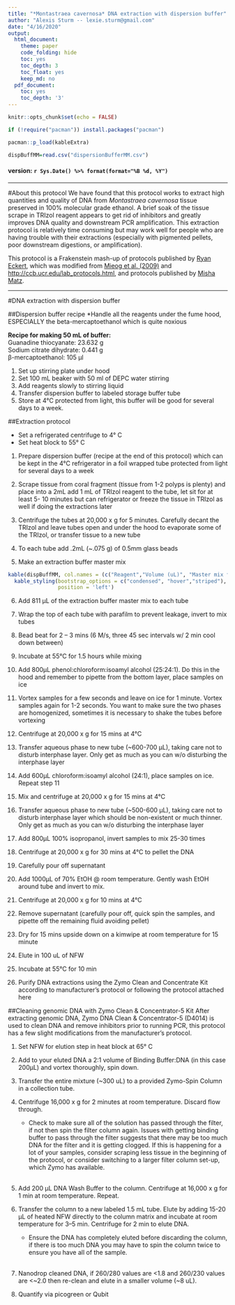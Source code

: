 ```yaml
---
title: "*Montastraea cavernosa* DNA extraction with dispersion buffer"
author: "Alexis Sturm -- lexie.sturm@gmail.com"
date: "4/16/2020"
output:
  html_document:
    theme: paper
    code_folding: hide
    toc: yes
    toc_depth: 3
    toc_float: yes
    keep_md: no
  pdf_document:
    toc: yes
    toc_depth: '3'
---
```


```r
knitr::opts_chunk$set(echo = FALSE)

if (!require("pacman")) install.packages("pacman")

pacman::p_load(kableExtra)

dispBuffMM=read.csv("dispersionBufferMM.csv")

```
#### version: `r Sys.Date() %>% format(format="%B %d, %Y")`

***
#About this protocol
We have found that this protocol works to extract high quantities and quality of DNA from *Montastraea cavernosa* tissue preserved in 100% molecular grade ethanol. A brief soak of the tissue scrape in TRIzol reagent appears to get rid of inhibitors and greatly improves DNA quality and downstream PCR amplification. This extraction protocol is relatively time consuming but may work well for people who are having trouble with their extractions (especially with pigmented pellets, poor downstream digestions, or amplification).

This protocol is a Frakenstein mash-up of protocols published by [Ryan Eckert](https://ryaneckert.github.io/Belize_Mcav_Symbiodiniaceae_ITS2/lab_protocol/){target="_blank"}, which was modified from [Mieog et al. (2009)](https://doi.org/10.1111/j.1755-0998.2008.02222.x){target="_blank"} and [http://ccb.ucr.edu/lab_protocols.html](http://ccb.ucr.edu/lab_protocols.html){target="_blank"}, and protocols published by [Misha Matz](https://github.com/z0on/2bRAD_denovo).

***
#DNA extraction with dispersion buffer

##Dispersion buffer recipe
*Handle all the reagents under the fume hood, ESPECIALLY the beta-mercaptoethanol which is quite noxious

**Recipe for making 50 mL of buffer:** <br>
Guanadine thiocyanate: 23.632 g <br>
Sodium citrate dihydrate: 0.441 g <br>
β-mercaptoethanol: 105 μl <br>

1.	Set up stirring plate under hood
2.	Set 100 mL beaker with 50 ml of DEPC water stirring
3.	Add reagents slowly to stirring liquid
4.	Transfer dispersion buffer to labeled storage buffer tube
5.	Store at 4°C protected from light, this buffer will be good for several days to a week.

##Extraction protocol

* Set a refrigerated centrifuge to 4° C
* Set heat block to 55° C

1. Prepare dispersion buffer (recipe at the end of this protocol) which can be kept in the 4°C refrigerator in a foil wrapped tube protected from light for several days to a week

2. Scrape tissue from coral fragment (tissue from 1-2 polyps is plenty) and place into a 2mL add 1 mL of TRIzol reagent to the tube, let sit for at least 5- 10 minutes but can refrigerator or freeze the tissue in TRIzol as well if doing the extractions later

3. Centrifuge the tubes at 20,000 x g for 5 minutes. Carefully decant the TRIzol and leave tubes open and under the hood to evaporate some of the TRIzol, or transfer tissue to a new tube

4. To each tube add .2mL (~.075 g) of 0.5mm glass beads

5. Make an extraction buffer master mix

```r
kable(dispBuffMM, col.names = (c("Reagent","Volume (uL)", "Master mix for 24 samples \n(+10% error)"))) %>%
  kable_styling(bootstrap_options = c("condensed", "hover","striped"), full_width = FALSE, 
                position = 'left')
```
6.	Add 811 µL of the extraction buffer master mix to each tube

7.	Wrap the top of each tube with parafilm to prevent leakage, invert to mix tubes

8.	Bead beat for 2 – 3 mins (6 M/s, three 45 sec intervals w/ 2 min cool down between)

9.	Incubate at 55°C for 1.5 hours while mixing

10.	Add 800µL phenol:chloroform:isoamyl  alcohol (25:24:1). Do this in the hood and remember to pipette from the bottom layer, place samples on ice

11.	Vortex samples for a few seconds and leave on ice for 1 minute. Vortex samples again for 1-2 seconds. You want to make sure the two phases are homogenized, sometimes it is necessary to shake the tubes before vortexing

12.	Centrifuge at 20,000 x g for 15 mins at 4°C

13.	Transfer aqueous phase to new tube (~600-700 µL), taking care not to disturb interphase layer. Only get as much as you can w/o disturbing the interphase layer

14.	Add 600µL chloroform:isoamyl  alcohol (24:1), place samples on ice. Repeat step 11

15.	Mix and centrifuge at 20,000 x g for 15 mins at 4°C

16.	 Transfer aqueous phase to new tube (~500-600 µL), taking care not to disturb interphase layer which should be non-existent or much thinner. Only get as much as you can w/o disturbing the interphase layer

17.	Add 800µL 100% isopropanol, invert samples to mix 25-30 times

18.	Centrifuge at 20,000 x g for 30 mins at 4°C to pellet the DNA

19.	Carefully pour off supernatant

20.	Add 1000µL of 70% EtOH @ room temperature. Gently wash EtOH around tube and invert to mix.

21.	Centrifuge at 20,000 x g for 10 mins at 4°C

22.	Remove supernatant (carefully pour off, quick spin the samples, and pipette off the remaining fluid avoiding pellet)

23.	Dry for 15 mins upside down on a kimwipe at room temperature for 15 minute

24.	Elute in 100 uL of NFW

25.	Incubate at 55°C for 10 min

26.	Purify DNA extractions using the Zymo Clean and Concentrate Kit according to manufacturer’s protocol or following the protocol attached here

##Cleaning genomic DNA with Zymo Clean & Concentrator-5 Kit
After extracting genomic DNA, Zymo DNA Clean & Concentrator-5 (D4014) is used to clean DNA and remove inhibitors prior to running PCR, this protocol has a few slight modifications from the manufacturer’s protocol.

1. Set NFW for elution step in heat block at 65° C

2. Add to your eluted DNA a 2:1 volume of Binding Buffer:DNA (in this case 200µL) and vortex thoroughly, spin down.

3. Transfer the entire mixture (~300 uL) to a provided Zymo-Spin Column in a collection tube.

4. Centrifuge 16,000 x g for 2 minutes at room temperature. Discard flow through.
    + Check to make sure all of the solution has passed through the filter, if not then spin the filter column again. Issues with getting binding buffer to pass through the filter suggests that there may be too much DNA for the filter and it is getting clogged. If this is happening for a lot of your samples, consider scraping less tissue in the beginning of the protocol, or consider switching to a larger filter column set-up, which Zymo has available.<br/>
<br/>

5. Add 200 μL DNA Wash Buffer to the column. Centrifuge at 16,000 x g for 1 min at room temperature. Repeat.

6. Transfer the column to a new labeled 1.5 mL tube. Elute by adding 15-20 µL of heated NFW directly to the column matrix and incubate at room temperature for 3–5 min. Centrifuge for 2 min to elute DNA.
    + Ensure the DNA has completely eluted before discarding the column, if there is too much DNA you may have to spin the column twice to ensure you have all of the sample.<br/>
<br/>
7. Nanodrop cleaned DNA, if 260/280 values are <1.8 and 260/230 values are <~2.0 then re-clean and elute in a smaller volume (~8 uL).

8. Quantify via picogreen or Qubit